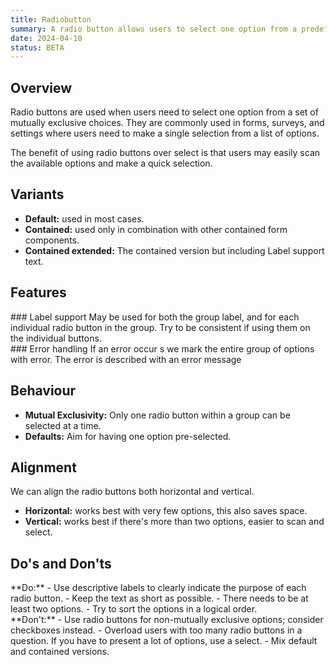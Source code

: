```yaml
---
title: Radiobutton
summary: A radio button allows users to select one option from a predefined set of mutually exclusive choices.
date: 2024-04-10
status: BETA
---
```

## Overview
Radio buttons are used when users need to select one option from a set of mutually exclusive choices. They are commonly used in forms, surveys, and settings where users need to make a single selection from a list of options.

The benefit of using radio buttons over select is that users may easily scan the available options and make a quick selection.

## Variants
- **Default:** used in most cases.
- **Contained:** used only in combination with other contained form components.
- **Contained extended:** The contained version but including Label support text.

<Grid columns={3} gapInline="small">
<Figma node="3024-9506" caption="Default" />
<Figma node="3024-9508" caption="Contained" />
<Figma node="3024-9510" caption="Contained extended" />
</Grid>

## Features
<Grid columns={2} gapInline="small">
    <div>
        ### Label support
        May be used for both the group label, and for each individual radio button in the group.
        Try to be consistent if using them on the individual buttons.
    </div>
    <Figma node="3171-10494" caption="Label support for radio button" />
</Grid>

<Grid columns={2} gapInline="small">
    <div>
        ### Error handling
        If an error occur  s we mark the entire group of options with error. The error is described with an error message
    </div>
    <Figma node="3171-10601" caption="Error handling for radio button" />
</Grid>


## Behaviour
- **Mutual Exclusivity:** Only one radio button within a group can be selected at a time.
- **Defaults:** Aim for having one option pre-selected.



## Alignment
We can align the radio buttons both horizontal and vertical.
- **Horizontal:** works best with very few options, this also saves space.
- **Vertical:** works best if there's more than two options, easier to scan and select.


## Do's and Don'ts

<Grid columns={2} gapInline="small">
<div>
**Do:**
- Use descriptive labels to clearly indicate the purpose of each radio button.
- Keep the text as short as possible.
- There needs to be at least two options.
- Try to sort the options in a logical order.
</div>
<div>
**Don't:**
- Use radio buttons for non-mutually exclusive options; consider checkboxes instead.
- Overload users with too many radio buttons in a question. If you have to present a lot of options, use a select.
- Mix default and contained versions.
</div>
</Grid>